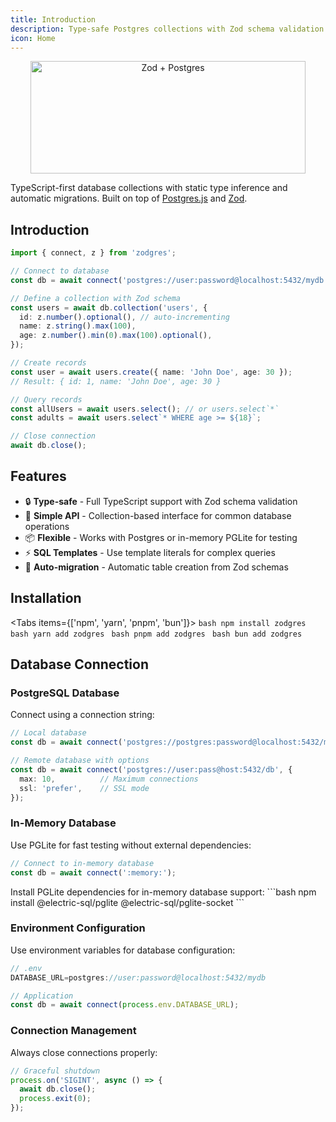 ```yaml
---
title: Introduction
description: Type-safe Postgres collections with Zod schema validation
icon: Home
---
```


<div align="center">
  <img width="440" height="180" alt="Zod + Postgres" src="https://cdn.jsdelivr.net/gh/endel/zodgres@main/zodgres.png" />
</div>

TypeScript-first database collections with static type inference and automatic migrations. Built on top of [Postgres.js](https://github.com/porsager/postgres) and [Zod](https://github.com/colinhacks/zod/).

## Introduction

```typescript
import { connect, z } from 'zodgres';

// Connect to database
const db = await connect('postgres://user:password@localhost:5432/mydb');

// Define a collection with Zod schema
const users = await db.collection('users', {
  id: z.number().optional(), // auto-incrementing
  name: z.string().max(100),
  age: z.number().min(0).max(100).optional(),
});

// Create records
const user = await users.create({ name: 'John Doe', age: 30 });
// Result: { id: 1, name: 'John Doe', age: 30 }

// Query records
const allUsers = await users.select(); // or users.select`*`
const adults = await users.select`* WHERE age >= ${18}`;

// Close connection
await db.close();
```

## Features

- 🔒 **Type-safe** - Full TypeScript support with Zod schema validation
- 🚀 **Simple API** - Collection-based interface for common database operations
- 📦 **Flexible** - Works with Postgres or in-memory PGLite for testing
- ⚡ **SQL Templates** - Use template literals for complex queries
- 🔄 **Auto-migration** - Automatic table creation from Zod schemas

## Installation

<Tabs items={['npm', 'yarn', 'pnpm', 'bun']}>
  <Tab value="npm">
    ```bash
    npm install zodgres
    ```
  </Tab>
  <Tab value="yarn">
    ```bash
    yarn add zodgres
    ```
  </Tab>
  <Tab value="pnpm">
    ```bash
    pnpm add zodgres
    ```
  </Tab>
  <Tab value="bun">
    ```bash
    bun add zodgres
    ```
  </Tab>
</Tabs>



## Database Connection

### PostgreSQL Database

Connect using a connection string:

```typescript
// Local database
const db = await connect('postgres://postgres:password@localhost:5432/myapp');

// Remote database with options
const db = await connect('postgres://user:pass@host:5432/db', {
  max: 10,          // Maximum connections
  ssl: 'prefer',    // SSL mode
});
```

### In-Memory Database

Use PGLite for fast testing without external dependencies:

```typescript
// Connect to in-memory database
const db = await connect(':memory:');
```

<Callout type="info">
  Install PGLite dependencies for in-memory database support:
  ```bash
  npm install @electric-sql/pglite @electric-sql/pglite-socket
  ```
</Callout>

### Environment Configuration

Use environment variables for database configuration:

```typescript
// .env
DATABASE_URL=postgres://user:password@localhost:5432/mydb

// Application
const db = await connect(process.env.DATABASE_URL);
```

### Connection Management

Always close connections properly:

```typescript
// Graceful shutdown
process.on('SIGINT', async () => {
  await db.close();
  process.exit(0);
});
```